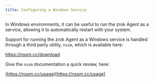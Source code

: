 ```yaml
---
title: Configuring a Windows Service
---
```


In Windows environments, it can be useful to run the zrok Agent as a service, allowing it to automatically restart with your system.

Support for running the zrok Agent as a Windows service is handled through a third party utility, `nssm`, which is available here:

<a href="https://nssm.cc/download" target="_">https://nssm.cc/download</a>

Give the `nssm` documentation a quick review, here:

(https://nssm.cc/usage)[https://nssm.cc/usage]


